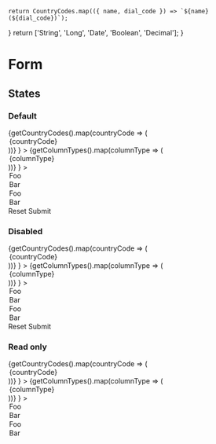 


	return CountryCodes.map(({ name, dial_code }) => `${name} (${dial_code})`);
}
	return ['String', 'Long', 'Date', 'Boolean', 'Decimal'];
}

<Meta title="Components/Form" />

# Form

## States

### Default

<Canvas>
	<Story name="Overview">
		<Form>
			<Form.Fieldset legend="Fieldset">
				<Form.Text label="Input" />
				<Form.Text
					label="Input with error"
					errorMessage="Lorem ipsum dolor sit amet Quis nostrud exercitation ullamco laboris nisi ut aliquip ex eaLorem ipsum dolor sit ame"
				/>
				<Form.InputGroup
					label="Phone"
					prefix={
						<Form.Select label="Phone prefix" value="France (+33)" style={{ width: '13rem' }}>
							{getCountryCodes().map(countryCode => (
								<option>{countryCode}</option>
							))}
						</Form.Select>
					}
				>
					<Form.Tel label="Phone number" />
				</Form.InputGroup>
				<Form.InputGroup
					label="Column"
					suffix={
						<Form.Select label="Column type" value="Date">
							{getColumnTypes().map(columnType => (
								<option>{columnType}</option>
							))}
						</Form.Select>
					}
				>
					<Form.Text label="Column name" />
				</Form.InputGroup>
				<Form.InputGroup label="Amount" prefix="$" suffix=".00">
					<Form.Number label="Amount without decimal" min="1" step="1" />
				</Form.InputGroup>
				<Form.File label="File" />
				<Form.Password label="Password" />
				<Form.Datalist label="Datalist" values={['foo', 'bar']} />
				<Form.Search label="Search" />
				<Form.Textarea label="Textarea" />
				<Form.Range label="Range" />
				<Form.Select label="Select">
					<option selected>Foo</option>
					<option>Bar</option>
				</Form.Select>
				<Form.Select label="Select multiple" multiple>
					<option selected>Foo</option>
					<option>Bar</option>
				</Form.Select>
				<Form.Checkbox label="Checkbox" checked />
				<Form.Radio label="Radio" checked />
				<Form.Switch label="Switch" checked />
			</Form.Fieldset>
			<Form.Buttons>
				<Button.Secondary type="reset" onClick={action('clicked')}>
					Reset
				</Button.Secondary>
				<Button.Primary onClick={action('clicked')}>Submit</Button.Primary>
			</Form.Buttons>
		</Form>
	</Story>
</Canvas>

### Disabled

<Canvas>
	<Story name="Overview-disabled">
		<Form>
			<Form.Fieldset legend="Fieldset">
				<Form.Text label="Input" disabled />
				<Form.InputGroup
					label="Phone"
					disabled
					prefix={
						<Form.Select
							disabled
							label="Phone prefix"
							value="France (+33)"
							style={{ width: '13rem' }}
						>
							{getCountryCodes().map(countryCode => (
								<option>{countryCode}</option>
							))}
						</Form.Select>
					}
				>
					<Form.Tel disabled label="Phone number" />
				</Form.InputGroup>
				<Form.InputGroup
					label="Column"
					suffix={
						<Form.Select disabledlabel="Column type" value="Date">
							{getColumnTypes().map(columnType => (
								<option>{columnType}</option>
							))}
						</Form.Select>
					}
				>
					<Form.Text disabled label="Column name" />
				</Form.InputGroup>
				<Form.InputGroup label="Amount" prefix="$" suffix=".00">
					<Form.Number disabled label="Amount without decimal" min="1" step="1" />
				</Form.InputGroup>
				<Form.File disabled label="File" />
				<Form.Password disabled label="Password" />
				<Form.Datalist disabled label="Datalist" values={['foo', 'bar']} />
				<Form.Search disabled label="Search" />
				<Form.Textarea disabled label="Textarea" />
				<Form.Range disabledlabel="Range" />
				<Form.Select disabled label="Select">
					<option selected>Foo</option>
					<option>Bar</option>
				</Form.Select>
				<Form.Select disabled label="Select multiple" multiple>
					<option selected>Foo</option>
					<option>Bar</option>
				</Form.Select>
				<Form.Checkbox disabled label="Checkbox" checked />
				<Form.Radio disabled label="Radio" checked />
				<Form.Switch disabled label="Switch" checked />
			</Form.Fieldset>
			<Form.Buttons>
				<Button.Secondary type="reset" disabled onClick={action('clicked')}>
					Reset
				</Button.Secondary>
				<Button.Primary disabled onClick={action('clicked')}>
					Submit
				</Button.Primary>
			</Form.Buttons>
		</Form>
	</Story>
</Canvas>

### Read only

<Canvas>
	<Story name="Overview-readonly">
		<Form>
			<Form.Fieldset legend="Fieldset">
				<Form.Text label="Input" readOnly />
				<Form.InputGroup
					label="Phone"
					readOnly
					prefix={
						<Form.Select
							readOnlylabel="Phone prefix"
							value="France (+33)"
							style={{ width: '13rem' }}
						>
							{getCountryCodes().map(countryCode => (
								<option>{countryCode}</option>
							))}
						</Form.Select>
					}
				>
					<Form.Tel readOnly label="Phone number" />
				</Form.InputGroup>
				<Form.InputGroup
					label="Column"
					suffix={
						<Form.Select readOnly label="Column type" value="Date">
							{getColumnTypes().map(columnType => (
								<option>{columnType}</option>
							))}
						</Form.Select>
					}
				>
					<Form.Text readOnly label="Column name" />
				</Form.InputGroup>
				<Form.InputGroup label="Amount" prefix="$" suffix=".00">
					<Form.Number readOnly label="Amount without decimal" min="1" step="1" />
				</Form.InputGroup>
				<Form.File readOnly label="File" />
				<Form.Password readOnly label="Password" />
				<Form.Datalist readOnly label="Datalist" values={['foo', 'bar']} />
				<Form.Search readOnly label="Search" />
				<Form.Textarea readOnly label="Textarea" />
				<Form.Range readOnlylabel="Range" />
				<Form.Select readOnly label="Select">
					<option selected>Foo</option>
					<option>Bar</option>
				</Form.Select>
				<Form.Select readOnly label="Select multiple" multiple>
					<option selected>Foo</option>
					<option>Bar</option>
				</Form.Select>
				<Form.Checkbox readOnly label="Checkbox" checked />
				<Form.Radio readOnly label="Radio" checked />
				<Form.Switch readOnly label="Switch" checked />
			</Form.Fieldset>
		</Form>
	</Story>
</Canvas>
